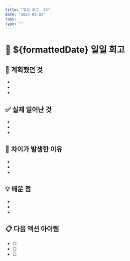 ```yaml
---
title: "일일 회고: 02"
date: "2025-03-02"
tags: 
type: ""
---
```


# 📅 ${formattedDate} 일일 회고

## 🎯 계획했던 것
- 
- 
- 

## ✅ 실제 일어난 것
- 
- 
- 

## 🤔 차이가 발생한 이유
- 
- 
- 

## 💡 배운 점
- 
- 
- 

## 📋 다음 액션 아이템
- [ ] 
- [ ] 
- [ ] 
